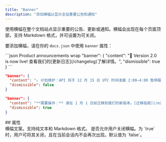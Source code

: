 ```yaml
---
title: "Banner"
description: "添加横幅以显示全站重要公告和通知"
---
```


使用横幅在整个文档站点显示重要的公告、更新或通知。横幅会出现在每个页面顶部，支持 Markdown 格式，并可设置为可关闭。

要添加横幅，请在你的 `docs.json` 中使用 `banner` 属性：

<CodeGroup>
  ```json Product announcements wrap
  "banner": {
    "content": "🚀 Version 2.0 is now live! 查看我们的[更新日志](/changelog)了解详情。",
    "dismissible": true 
  }
  ```

  ```json Maintenance notices wrap
  "banner": {
    "content": "⚠️ 计划维护：API 将于 12 月 15 日 UTC 时间凌晨 2:00–4:00 暂停服务",
    "dismissible": false
  }
  ```

  ```json Required actions wrap
  "banner": {
    "content": "**需要操作：** 请在 1 月 1 日前迁移到我们的新版本。[迁移指南](/migration)",
    "dismissible": true
  }
  ```
</CodeGroup>

<div id="properties">
  ## 属性
</div>

<ResponseField name="content" type="string" required>
  横幅文案。支持纯文本和 Markdown 格式。
</ResponseField>

<ResponseField name="dismissible" type="boolean">
  是否允许用户关闭横幅。为 `true` 时，用户可将其关闭，且在当前会话内不会再次出现。默认值为 `false`。
</ResponseField>